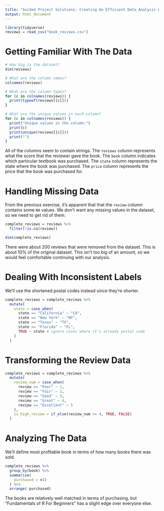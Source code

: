 ```yaml
---
title: "Guided Project Solutions: Creating An Efficient Data Analysis Workflow"
output: html_document
---
```


```r
library(tidyverse)
reviews = read_csv("book_reviews.csv")
```


# Getting Familiar With The Data

```r
# How big is the dataset?
dim(reviews)

# What are the column names?
colnames(reviews)

# What are the column types?
for (c in colnames(reviews)) {
  print(typeof(reviews[[c]]))
}
```

```r
# What are the unique values in each column?
for (c in colnames(reviews)) {
  print("Unique values in the column:")
  print(c)
  print(unique(reviews[[c]]))
  print("")
}
```

All of the columns seem to contain strings. The `reviews` column represents what the score that the reviewer gave the book. The `book` column indicates which particular textbook was purchased. The `state` column represents the state where the book was purchased. The `price` column represents the price that the book was purchased for.

# Handling Missing Data

From the previous exercise, it's apparent that that the `review` column contains some `NA` values. We don't want any missing values in the dataset, so we need to get rid of them.

```r
complete_reviews = reviews %>% 
  filter(!is.na(review))

dim(complete_reviews)
```

There were about 200 reviews that were removed from the dataset. This is about 10% of the original dataset. This isn't too big of an amount, so we would feel comfortable continuing with our analysis.

# Dealing With Inconsistent Labels

We'll use the shortened postal codes instead since they're shorter.

```r
complete_reviews = complete_reviews %>% 
  mutate(
    state = case_when(
      state == "California" ~ "CA",
      state == "New York" ~ "NY",
      state == "Texas" ~ "TX",
      state == "Florida" ~ "FL",
      TRUE ~ state # ignore cases where it's already postal code
    )
  )
```

# Transforming the Review Data

```r
complete_reviews = complete_reviews %>% 
  mutate(
    review_num = case_when(
      review == "Poor" ~ 1,
      review == "Fair" ~ 2,
      review == "Good" ~ 3,
      review == "Great" ~ 4,
      review == "Excellent" ~ 5
    ),
    is_high_review = if_else(review_num >= 4, TRUE, FALSE)
  )
```

# Analyzing The Data

We'll define most profitable book in terms of how many books there was sold. 

```r
complete_reviews %>% 
  group_by(book) %>% 
  summarize(
    purchased = n()
  ) %>% 
  arrange(-purchased)
```

The books are relatively well matched in terms of purchasing, but "Fundamentals of R For Beginners" has a slight edge over everyone else. 

